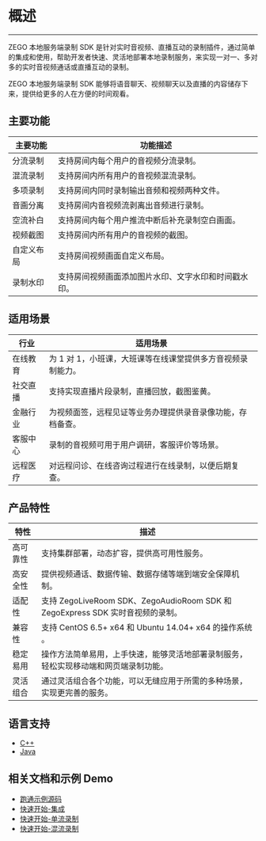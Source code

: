 # 概述
- - - 
ZEGO 本地服务端录制 SDK 是针对实时音视频、直播互动的录制插件，通过简单的集成和使用，帮助开发者快速、灵活地部署本地录制服务，来实现一对一、多对多的实时音视频通话或直播互动的录制。

ZEGO 本地服务端录制 SDK 能够将语音聊天、视频聊天以及直播的内容储存下来，提供给更多的人在方便的时间观看。

## 主要功能

| 主要功能 | 功能描述 | 
|--------|---------|
| 分流录制 | 支持房间内每个用户的音视频分流录制。 | 
| 混流录制 | 支持房间内所有用户的音视频混流录制。 |
| 多项录制 | 支持房间内同时录制输出音频和视频两种文件。 |
| 音画分离 | 支持房间内音视频流剥离出音频进行录制。 |
| 空流补白 | 支持房间内每个用户推流中断后补充录制空白画面。 |
| 视频截图 | 支持房间内所有用户的音视频的截图。 |
| 自定义布局 | 支持房间视频画面自定义布局。 |
| 录制水印 | 支持房间视频画面添加图片水印、文字水印和时间戳水印。 |

## 适用场景

| 行业 | 适用场景 | 
|------|--------|
| 在线教育 | 为 1 对 1，小班课，大班课等在线课堂提供多方音视频录制能力。 |
| 社交直播 | 支持实现直播片段录制，直播回放，截图鉴黄。 |
| 金融行业 | 为视频面签，远程见证等业务办理提供录音录像功能，存档备查。 |
| 客服中心 | 录制的音视频可用于用户调研，客服评价等场景。 |
| 远程医疗 | 对远程问诊、在线咨询过程进行在线录制，以便后期复查。 |

## 产品特性

| 特性 | 描述 |
|------|-----|
| 高可靠性 | 支持集群部署，动态扩容，提供高可用性服务。 |
| 高安全性 | 提供视频通话、数据传输、数据存储等端到端安全保障机制。 |
| 适配性 | 支持 ZegoLiveRoom SDK、ZegoAudioRoom SDK 和 ZegoExpress SDK 实时音视频的录制。 |
| 兼容性 | 支持 CentOS 6.5+ x64 和 Ubuntu 14.04+ x64 的操作系统 。|
| 稳定易用 | 操作方法简单易用，上手快速，能够灵活地部署录制服务，轻松实现移动端和网页端录制功能。 |
| 灵活组合 | 通过灵活组合各个功能，可以无缝应用于所需的多种场景，实现更完善的服务。 |

## 语言支持

- [C++](/local-recording-linux-cpp/overview)
- [Java](/local-recording-linux-java/overview)


## 相关文档和示例 Demo

- [跑通示例源码](./DownloadDemo.mdx)
- [快速开始-集成](./Integration/SDK%20Integration.mdx)
- [快速开始-单流录制](./Integration/SingleStreamRecording.mdx)
- [快速开始-混流录制](./Integration/MixStreamRecording.mdx)
